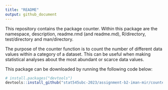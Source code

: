 ```yaml
---
title: "README"
output: github_document
---
```

This repository contains the package counter. Within this package are the namespace, description, readme.rmd (and readme.md), R/directory, test/directory and man/directory. 

The purpose of the counter function is to count the number of different data values within a category of a dataset. This can be useful when making statistical analyses about the most abundant or scarce data values. 

This package can be downloaded by running the following code below: 

``` r
# install.packages("devtools")
devtools::install_github("stat545ubc-2023/assignment-b2-iman-mir/counter", subdir = counter)

```
